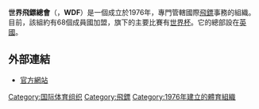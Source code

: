 {{Infobox Organization
|name = 世界飛鏢總會<br>World Darts Federation
|image_border =
|size =
|caption = 
|motto =
|type = 體育組織
|formation = 1976年
|headquarters = {{UK}} 
|membership = 
|leader_title = 主席
|leader_name ={{flagicon|Canada}} Bill Hatter
|website = [http://www.dartswdf.com WDF]
}}

'''世界飛鏢總會'''（{{lang|en|World Darts Federation}}，'''WDF'''）是一個成立於1976年，專門管轄國際[[飛鏢|飛鏢]]事務的組織。目前，該組約有68個成員國加盟，旗下的主要比賽有[[飛鏢世界杯|世界杯]]。它的總部設在[[英國|英國]]。

==外部連結==
* [http://www.dartswdf.com 官方網站] {{Wayback|url=http://www.dartswdf.com/ |date=20151229112429 }}

{{國際運動總會}}

[[Category:国际体育组织|Category:国际体育组织]]
[[Category:飛鏢|Category:飛鏢]]
[[Category:1976年建立的體育組織|Category:1976年建立的體育組織]]